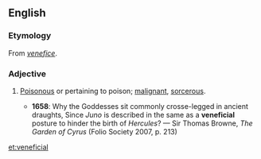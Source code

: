 ==English==
===Etymology===
From ''[[venefice]]''.

===Adjective===
{{en-adj}}

# {{context|obsolete|lang=en}} [[poisonous|Poisonous]] or pertaining to poison; [[malignant]], [[sorcerous]].
#*'''1658''': Why the Goddesses sit commonly crosse-legged in ancient draughts, Since ''Juno'' is described in the same as a '''veneficial''' posture to hinder the birth of ''Hercules''? — Sir Thomas Browne, ''The Garden of Cyrus'' (Folio Society 2007, p. 213)

[[et:veneficial]]